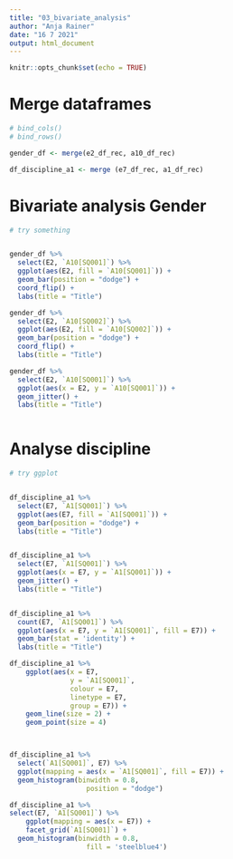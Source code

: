 ```yaml
---
title: "03_bivariate_analysis"
author: "Anja Rainer"
date: "16 7 2021"
output: html_document
---
```


```r
knitr::opts_chunk$set(echo = TRUE)
```

# Merge dataframes

```r

# bind_cols()
# bind_rows()

gender_df <- merge(e2_df_rec, a10_df_rec)

df_discipline_a1 <- merge (e7_df_rec, a1_df_rec)

```

# Bivariate analysis Gender

```r
# try something


gender_df %>%
  select(E2, `A10[SQ001]`) %>% 
  ggplot(aes(E2, fill = `A10[SQ001]`)) +
  geom_bar(position = "dodge") +
  coord_flip() +
  labs(title = "Title")

gender_df %>%
  select(E2, `A10[SQ002]`) %>% 
  ggplot(aes(E2, fill = `A10[SQ002]`)) +
  geom_bar(position = "dodge") +
  coord_flip() +
  labs(title = "Title")

gender_df %>%
  select(E2, `A10[SQ001]`) %>% 
  ggplot(aes(x = E2, y = `A10[SQ001]`)) +
  geom_jitter() +
  labs(title = "Title")



```

# Analyse discipline

```r

# try ggplot


df_discipline_a1 %>%
  select(E7, `A1[SQ001]`) %>% 
  ggplot(aes(E7, fill = `A1[SQ001]`)) +
  geom_bar(position = "dodge") +
  labs(title = "Title")


df_discipline_a1 %>%
  select(E7, `A1[SQ001]`) %>% 
  ggplot(aes(x = E7, y = `A1[SQ001]`)) +
  geom_jitter() +
  labs(title = "Title")


df_discipline_a1 %>%
  count(E7, `A1[SQ001]`) %>% 
  ggplot(aes(x = E7, y = `A1[SQ001]`, fill = E7)) +
  geom_bar(stat = 'identity') +
  labs(title = "Title")

df_discipline_a1 %>%
    ggplot(aes(x = E7,
               y = `A1[SQ001]`,
               colour = E7,
               linetype = E7,
               group = E7)) + 
    geom_line(size = 2) + 
    geom_point(size = 4)



df_discipline_a1 %>%
  select(`A1[SQ001]`, E7) %>% 
  ggplot(mapping = aes(x = `A1[SQ001]`, fill = E7)) + 
  geom_histogram(binwidth = 0.8, 
                   position = "dodge")

df_discipline_a1 %>%
select(E7, `A1[SQ001]`) %>% 
    ggplot(mapping = aes(x = E7)) +
    facet_grid(`A1[SQ001]`) + 
  geom_histogram(binwidth = 0.8,
                   fill = 'steelblue4')

```

